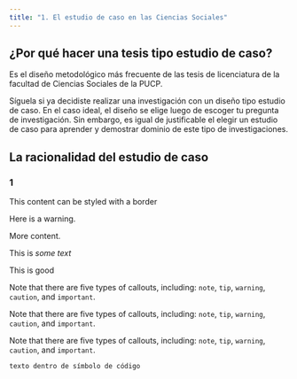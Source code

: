 ```yaml
---
title: "1. El estudio de caso en las Ciencias Sociales"
---
```


## ¿Por qué hacer una tesis tipo estudio de caso?

Es el diseño metodológico más frecuente de las tesis de licenciatura de la facultad de Ciencias Sociales de la PUCP.

Síguela si ya decidiste realizar una investigación con un diseño tipo estudio de caso. En el caso ideal, el diseño se elige luego de escoger tu pregunta de investigación. Sin embargo, es igual de justificable el elegir un estudio de caso para aprender y demostrar dominio de este tipo de investigaciones.

## La racionalidad del estudio de caso

### 1


::: {.border}
This content can be styled with a border
:::

::::: {#special .sidebar}

::: {.warning}
Here is a warning.
:::

More content.
:::::

[This is *some text*]{.class key="val"}

[This is good]{#id .class key1="val1" key2="val2"}

:::{.callout-note}
Note that there are five types of callouts, including: 
`note`, `tip`, `warning`, `caution`, and `important`.
:::

:::{.callout-tip}
Note that there are five types of callouts, including: 
`note`, `tip`, `warning`, `caution`, and `important`.
:::

:::{.callout-important}
Note that there are five types of callouts, including: 
`note`, `tip`, `warning`, `caution`, and `important`.
:::

`texto dentro de símbolo de código`